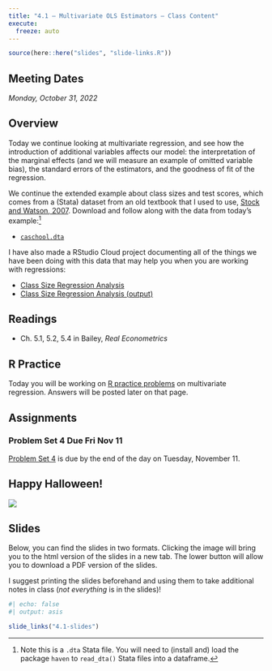 ```yaml
---
title: "4.1 — Multivariate OLS Estimators — Class Content"
execute:
  freeze: auto
---
```


```r
source(here::here("slides", "slide-links.R"))
```

::: {.callout-note appearance="minimal"}
## Meeting Dates

*Monday, October 31, 2022*
:::

## <i class="fas fa-info-circle fa-lg"></i> Overview

Today we continue looking at multivariate regression, and see how the introduction of additional variables affects our model: the interpretation of the marginal effects (and we will measure an example of omitted variable bias), the standard errors of the estimators, and the goodness of fit of the regression.

We continue the extended example about class sizes and test scores, which comes from a (Stata) dataset from an old textbook that I used to use, [Stock and Watson, 2007](https://www.pearson.com/us/higher-education/product/Stock-Introduction-to-Econometrics-Update-3rd-Edition/9780133486872.html?tab=resources). Download and follow along with the data from today's example:^[Note this is a `.dta` Stata file. You will need to (install and) load the package `haven` to `read_dta()` Stata files into a dataframe.]

-   [<i class="fas fa-table"></i> `caschool.dta`](http://metricsf22.classes.ryansafner.com/files/data/caschool.dta)

I have also made a RStudio Cloud project documenting all of the things we have been doing with this data that may help you when you are working with regressions:

-   [<i class="fas fa-cloud"></i> Class Size Regression Analysis](https://rstudio.cloud/spaces/270168/content/4559643)
- [<i class="fas fa-external-link-square-alt"></i> Class Size Regression Analysis (output)](/files/data/class_size_regression_analysis.html)

## <i class="fas fa-book-reader fa-lg"></i> Readings

- <i class="fas fa-book"></i> Ch. 5.1, 5.2, 5.4 in Bailey, *Real Econometrics*

## <i class="fas fa-registered"></i> R Practice

Today you will be working on [R practice problems](/r/4.1-r) on multivariate regression. Answers will be posted later on that page.

## <i class="fas fa-laptop-code"></i> Assignments

### Problem Set 4 Due Fri Nov 11
[Problem Set 4](/assignments/04-problem-set) is due by the end of the day on Tuesday, November 11.

## Happy Halloween!

![](../slides/images/halloweenp05.jpg)

## <i class="fas fa-chalkboard-teacher"></i> Slides

Below, you can find the slides in two formats. Clicking the image will bring you to the html version of the slides in a new tab. The lower button will allow you to download a PDF version of the slides.

I suggest printing the slides beforehand and using them to take additional notes in class (*not everything* is in the slides)!

```r
#| echo: false
#| output: asis

slide_links("4.1-slides")
```
